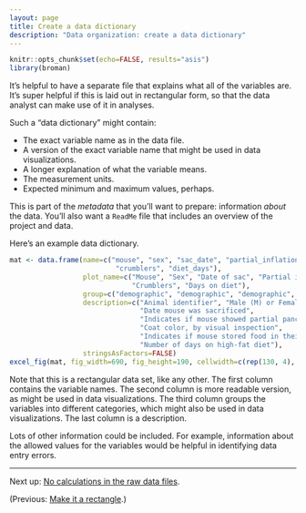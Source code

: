 ```yaml
---
layout: page
title: Create a data dictionary
description: "Data organization: create a data dictionary"
---
```


```r
knitr::opts_chunk$set(echo=FALSE, results="asis")
library(broman)
```

It's helpful to have a separate file
that explains what all of the variables are. It's super helpful if
this is laid out in rectangular form, so that the data analyst can
make use of it in analyses.

Such a "data dictionary" might contain:

- The exact variable name as in the data file.
- A version of the exact variable name that might be used in data visualizations.
- A longer explanation of what the variable means.
- The measurement units.
- Expected minimum and maximum values, perhaps.

This is part of the *metadata* that you'll want to prepare:
information *about* the data. You'll also want a `ReadMe` file that
includes an overview of the project and data.

Here's an example data dictionary.

```r
mat <- data.frame(name=c("mouse", "sex", "sac_date", "partial_inflation", "coat_color",
                          "crumblers", "diet_days"),
                  plot_name=c("Mouse", "Sex", "Date of sac", "Partial inflation", "Coat color",
                              "Crumblers", "Days on diet"),
                  group=c("demographic", "demographic", "demographic", "clinical", "demographic", "clinical", "clinical"),
                  description=c("Animal identifier", "Male (M) or Female (F)",
                                "Date mouse was sacrificed",
                                "Indicates if mouse showed partial pancreatic inflation",
                                "Coat color, by visual inspection",
                                "Indicates if mouse stored food in their bedding",
                                "Number of days on high-fat diet"),
                  stringsAsFactors=FALSE)
excel_fig(mat, fig_width=690, fig_height=190, cellwidth=c(rep(130, 4), 400), direct2svg=TRUE)
```

Note that this is a rectangular data set, like any other. The first
column contains the variable names. The second column is more readable
version, as might be used in data visualizations. The third column
groups the variables into different categories, which might
also be used in data visualizations. The last column is a description.

Lots of other information could be included. For example, information about
the allowed values for the variables would be helpful in identifying
data entry errors.

---

Next up: [No calculations in the raw data files](no_calculations.html).

(Previous: [Make it a rectangle](rectangle.html).)
